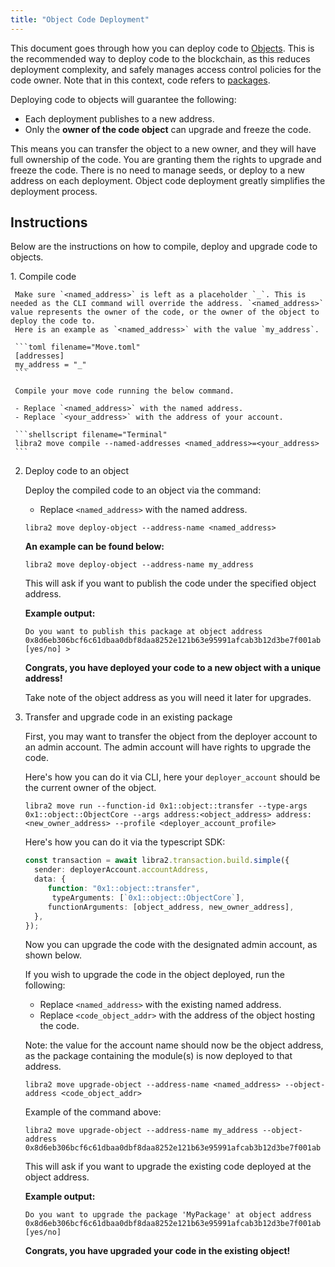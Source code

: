 ```yaml
---
title: "Object Code Deployment"
---
```



This document goes through how you can deploy code to [Objects](/build/smart-contracts/objects). This is the recommended way to deploy code to the blockchain, as this reduces deployment complexity,
and safely manages access control policies for the code owner. Note that in this context, code refers to [packages](/build/smart-contracts/book/packages).

Deploying code to objects will guarantee the following:

- Each deployment publishes to a new address.
- Only the **owner of the code object** can upgrade and freeze the code.

This means you can transfer the object to a new owner, and they will have full ownership of the code. You are granting them the rights to upgrade and freeze the code.
There is no need to manage seeds, or deploy to a new address on each deployment. Object code deployment greatly simplifies the deployment process.

## Instructions

Below are the instructions on how to compile, deploy and upgrade code to objects.

<Steps>
  1. Compile code

     Make sure `<named_address>` is left as a placeholder `_`. This is needed as the CLI command will override the address. `<named_address>` value represents the owner of the code, or the owner of the object to deploy the code to.
     Here is an example as `<named_address>` with the value `my_address`.

     ```toml filename="Move.toml"
     [addresses]
     my_address = "_"
     ```

     Compile your move code running the below command.

     - Replace `<named_address>` with the named address.
     - Replace `<your_address>` with the address of your account.

     ```shellscript filename="Terminal"
     libra2 move compile --named-addresses <named_address>=<your_address>
     ```

  2. Deploy code to an object

     Deploy the compiled code to an object via the command:

     - Replace `<named_address>` with the named address.

     ```shellscript filename="Terminal"
     libra2 move deploy-object --address-name <named_address>
     ```

     **An example can be found below:**

     ```shellscript filename="Terminal"
     libra2 move deploy-object --address-name my_address
     ```

     This will ask if you want to publish the code under the specified object address.

     **Example output:**

     ```shellscript filename="Terminal"
     Do you want to publish this package at object address 0x8d6eb306bcf6c61dbaa0dbf8daa8252e121b63e95991afcab3b12d3be7f001ab [yes/no] >
     ```

     **Congrats, you have deployed your code to a new object with a unique address!**

     Take note of the object address as you will need it later for upgrades.

  3. Transfer and upgrade code in an existing package

     First, you may want to transfer the object from the deployer account to an admin account. The admin account will have rights to upgrade the code.

     Here's how you can do it via CLI, here your `deployer_account` should be the current owner of the object.

     ```shellscript
     libra2 move run --function-id 0x1::object::transfer --type-args 0x1::object::ObjectCore --args address:<object_address> address:<new_owner_address> --profile <deployer_account_profile>
     ```

     Here's how you can do it via the typescript SDK:

     ```typescript
     const transaction = await libra2.transaction.build.simple({
       sender: deployerAccount.accountAddress,
       data: {
     	  function: "0x1::object::transfer",
           typeArguments: [`0x1::object::ObjectCore`],
     	  functionArguments: [object_address, new_owner_address],
       },
     });
     ```

     Now you can upgrade the code with the designated admin account, as shown below.

     If you wish to upgrade the code in the object deployed, run the following:

     - Replace `<named_address>` with the existing named address.
     - Replace `<code_object_addr>` with the address of the object hosting the code.

     Note: the value for the account name should now be the object address, as the package containing the module(s) is now deployed to that address.

     ```shellscript filename="Terminal"
     libra2 move upgrade-object --address-name <named_address> --object-address <code_object_addr>
     ```

     Example of the command above:

     ```shellscript filename="Terminal"
     libra2 move upgrade-object --address-name my_address --object-address 0x8d6eb306bcf6c61dbaa0dbf8daa8252e121b63e95991afcab3b12d3be7f001ab
     ```

     This will ask if you want to upgrade the existing code deployed at the object address.

     **Example output:**

     ```shellscript filename="Terminal"
     Do you want to upgrade the package 'MyPackage' at object address 0x8d6eb306bcf6c61dbaa0dbf8daa8252e121b63e95991afcab3b12d3be7f001ab [yes/no]
     ```

     **Congrats, you have upgraded your code in the existing object!**
</Steps>
